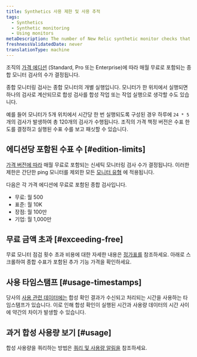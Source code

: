 ```yaml
---
title: Synthetics 사용 제한 및 사용 추적
tags:
  - Synthetics
  - Synthetic monitoring
  - Using monitors
metaDescription: The number of New Relic synthetic monitor checks that are included per month with each pricing edition.
freshnessValidatedDate: never
translationType: machine
---
```


조직의 [가격 에디션](https://newrelic.com/pricing) (Standard, Pro 또는 Enterprise)에 따라 매월 무료로 포함되는 종합 모니터 검사의 수가 결정됩니다.

종합 모니터링 검사는 종합 모니터의 개별 실행입니다. 모니터가 한 위치에서 실행되면 하나의 검사로 계산되므로 합성 검사를 합성 작업 또는 작업 실행으로 생각할 수도 있습니다.

예를 들어 모니터가 5개 위치에서 시간당 한 번 실행되도록 구성된 경우 하루에 `24 * 5` 개의 검사가 발생하여 총 120개의 검사가 수행됩니다. 조직의 가격 책정 버전은 수표 한도를 결정하고 실행된 수표 수를 보고 패싯할 수 있습니다.

## 에디션당 포함된 수표 수 [#edition-limits]

[가격 버전에 따라](https://newrelic.com/pricing) 매월 무료로 포함되는 신세틱 모니터링 검사 수가 결정됩니다. 이러한 제한은 간단한 ping 모니터를 제외한 모든 [모니터 유형](/docs/synthetics/synthetic-monitoring/getting-started/types-synthetic-monitors) 에 적용됩니다.

다음은 각 가격 에디션에 무료로 포함된 종합 검사입니다.

* 무료: 월 500
* 표준: 월 10K
* 장점: 월 100만
* 기업: 월 1,000만

## 무료 금액 초과 [#exceeding-free]

무료 모니터 점검 횟수 초과 비용에 대한 자세한 내용은 [정가표를](/docs/licenses/license-information/usage-plans/new-relic-usage-plan/#list-price) 참조하세요. 아래로 스크롤하여 종합 수표가 포함된 추가 기능 가격을 확인하세요.

## 사용 타임스탬프 [#usage-timestamps]

당사의 [사용 관련 데이터에는](/docs/accounts/accounts-billing/new-relic-one-pricing-billing/usage-queries-alerts) 합성 확인 결과가 수신되고 처리되는 시간을 사용하는 타임스탬프가 있습니다. 이로 인해 합성 확인이 실행된 시간과 사용량 데이터의 시간 사이에 약간의 차이가 발생할 수 있습니다.

## 과거 합성 사용량 보기 [#usage]

합성 사용량을 쿼리하는 방법은 [쿼리 및 사용량 알림을](/docs/accounts/accounts-billing/new-relic-one-pricing-billing/usage-queries-alerts/#synthetics-usage) 참조하세요.